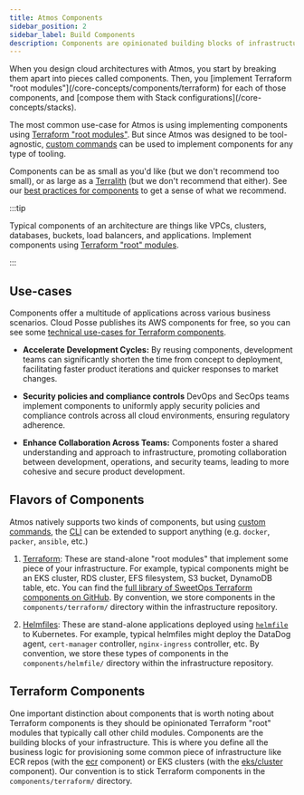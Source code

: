 ```yaml
---
title: Atmos Components
sidebar_position: 2
sidebar_label: Build Components
description: Components are opinionated building blocks of infrastructure as code that solve one specific problem or use-case.
---
```


<Intro>
When you design cloud architectures with Atmos, you start by breaking them apart into pieces called components. Then, you [implement Terraform "root modules"](/core-concepts/components/terraform) for each of those components, and [compose them with Stack configurations](/core-concepts/stacks).
</Intro>

The most common use-case for Atmos is using implementing components using [Terraform "root modules"](https://developer.hashicorp.com/terraform/language/modules#the-root-module). But since Atmos was designed to be tool-agnostic, [custom commands](/core-concepts/custom-commands) can be used to implement components for any type of tooling.

Components can be as small as you'd like (but we don't recommend too small), or as large as a [Terralith](/terms/terralith) (but we don't recommend that either). See our [best practices for components](/best-practices/components) to get a sense of what we recommend.

:::tip

Typical components of an architecture are things like VPCs, clusters, databases, buckets, load balancers, and applications. Implement components using [Terraform "root" modules](https://developer.hashicorp.com/terraform/language/modules#the-root-module).

:::

## Use-cases

Components offer a multitude of applications across various business scenarios. Cloud Posse publishes its AWS components for free, so you can see some [technical use-cases for Terraform components](https://docs.cloudposse.com/components/category/aws/).

- **Accelerate Development Cycles:** By reusing components, development teams can significantly shorten the time from concept to deployment, facilitating faster product iterations and quicker responses to market changes.

- **Security policies and compliance controls** DevOps and SecOps teams implement components to uniformly apply security policies and compliance controls across all cloud environments, ensuring regulatory adherence.

- **Enhance Collaboration Across Teams:** Components foster a shared understanding and approach to infrastructure, promoting collaboration between development, operations, and security teams, leading to more cohesive and secure product development.

## Flavors of Components

Atmos natively supports two kinds of components, but using [custom commands](/core-concepts/custom-commands), the [CLI](/cli) can be extended to support anything (e.g. `docker`, `packer`, `ansible`, etc.)

1. [Terraform](/core-concepts/components/terraform): These are stand-alone "root modules" that implement some piece of your infrastructure. For example, typical components might be an
   EKS cluster, RDS cluster, EFS filesystem, S3 bucket, DynamoDB table, etc. You can find
   the [full library of SweetOps Terraform components on GitHub](https://github.com/cloudposse/terraform-aws-components). By convention, we store
   components in the `components/terraform/` directory within the infrastructure repository.

2. [Helmfiles](/core-concepts/components/helmfile): These are stand-alone applications deployed using [`helmfile`](https://github.com/helmfile) to Kubernetes. For example, typical
   helmfiles might deploy the DataDog agent, `cert-manager` controller, `nginx-ingress` controller, etc. By convention, we store these types of components in the `components/helmfile/` directory within the infrastructure repository.

## Terraform Components

One important distinction about components that is worth noting about Terraform components is they should be opinionated Terraform "root" modules that typically call other child modules. Components are the building blocks of your infrastructure. This is where you define all the business logic for provisioning some common piece of infrastructure like ECR repos (with the [ecr](https://github.com/cloudposse/terraform-aws-components/tree/main/modules/ecr) component) or EKS clusters (with the [eks/cluster](https://github.com/cloudposse/terraform-aws-components/tree/main/modules/eks/cluster) component). Our convention is to stick Terraform components in the `components/terraform/` directory.
